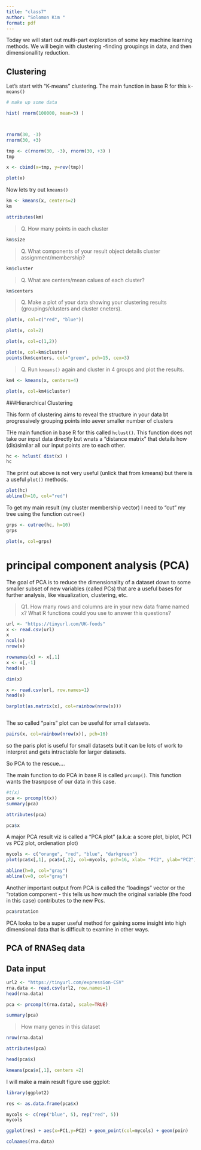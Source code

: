 ```yaml
---
title: "class7"
author: "Solomon Kim "
format: pdf
---
```


Today we will start out multi-part exploration of some key machine learning methods. We will begin with clustering -finding groupings in data, and then dimensionallity reduction. 

## Clustering 

Let's start with "K-means" clustering. 
The main function in base R for this `k-means()`

```r
# make up some data

hist( rnorm(100000, mean=3) )




```

```r
rnorm(30, -3)
rnorm(30, +3)

```


```r
tmp <- c(rnorm(30, -3), rnorm(30, +3) )
tmp

x <- cbind(x=tmp, y=rev(tmp))

plot(x)
```

Now lets try out `kmeans()`

```r

km <- kmeans(x, centers=2)
km
```
```r
attributes(km)

```
> Q. How many points in each cluster

```r
km$size
```

> Q. What components of your result object details cluster assignment/membership?

```r
km$cluster
```


> Q. What are centers/mean calues of each cluster?

```r
km$centers
```


> Q. Make a plot of your data showing your clustering results (groupings/clusters and cluster cneters).

```r
plot(x, col=c("red", "blue"))
```
```r
plot(x, col=2)
```

```r
plot(x, col=c(1,2))

```

```r
plot(x, col=km$cluster)
points(km$centers, col="green", pch=15, cex=3)

```

> Q. Run `kmeans()` again and cluster in 4 groups and plot the results. 

```r
km4 <- kmeans(x, centers=4)

plot(x, col=km4$cluster)

```



###Hierarchical Clustering

This form of clustering aims to reveal the structure in your data bt progressively grouping points into aever smaller number of clusters 

THe main function in base R for this called `hclust()`. This function does not take our input data directly but wnats a "distance matrix" that details how (dis)similar all our input points are to each other. 

```r
hc <- hclust( dist(x) )
hc
```


The print out above is not very useful (unlick that from kmeans) but there is a useful `plot()` methods. 

```r
plot(hc)
abline(h=10, col="red")

```

To get my main result (my cluster membership vector) I need to "cut" my tree using the function `cutree()`

```r
grps <- cutree(hc, h=10)
grps

plot(x, col=grps)

```

# principal component analysis (PCA)

The goal of PCA is to reduce the dimensionality of a dataset down to some smaller subset of new variables (called PCs) that are a useful bases for further analysis, like visualization, clustering, etc. 

>Q1. How many rows and columns are in your new data frame named x? What R functions could you use to answer this questions?



```r
url <- "https://tinyurl.com/UK-foods"
x <- read.csv(url)
x
ncol(x)
nrow(x)
```


```r
rownames(x) <- x[,1]
x <- x[,-1]
head(x)
```
```r
dim(x)

x <- read.csv(url, row.names=1)
head(x)
```


```r
barplot(as.matrix(x), col=rainbow(nrow(x)))
```
```r

```

The so called "pairs" plot can be useful for small datasets.

```r

pairs(x, col=rainbow(nrow(x)), pch=16)
```

so the paris plot is useful for small datasets but it can be lots of work to interpret and gets intractable for larger datasets. 

So PCA to the rescue.... 

The main function to do PCA in base R is called `prcomp()`. This function wants the trasnpose of our data in this case. 

```r
#t(x)
pca <- prcomp(t(x))
summary(pca)
```
```r
attributes(pca)
```

```r
pca$x
```

A major PCA result viz is called a "PCA plot" (a.k.a:  a score plot, biplot, PC1 vs PC2 plot, ordienation plot)

```r
mycols <- c("orange", "red", "blue", "darkgreen")
plot(pca$x[,1], pca$x[,2], col=mycols, pch=16, xlab= "PC2", ylab="PC2")

abline(h=0, col="gray")
abline(v=0, col="gray")

```

Another important output from PCA is called the "loadings" vector or the "rotation component - this tells us how much the original variable (the food in this case) contributes to the new Pcs. 

```r
pca$rotation
```


PCA looks to be a super useful method for gaining some insight into high dimensional data that is difficult to examine in other ways. 



## PCA of RNASeq data 
 
## Data input
```r
url2 <- "https://tinyurl.com/expression-CSV"
rna.data <- read.csv(url2, row.names=1)
head(rna.data)
```

```r
pca <- prcomp(t(rna.data), scale=TRUE)
```


```r
summary(pca)
```

> How many genes in this dataset

```r
nrow(rna.data)
```
```r
attributes(pca)
```

```r
head(pca$x)

kmeans(pca$x[,1], centers =2)
```


I will make a main result figure use ggplot: 

```r
library(ggplot2)
```


```r
res <- as.data.frame(pca$x)
```


```r
mycols <- c(rep("blue", 5), rep("red", 5))
mycols

```
```r
ggplot(res) + aes(x=PC1,y=PC2) + geom_point(col=mycols) + geom(poin)

```


```r
colnames(rna.data)
```



